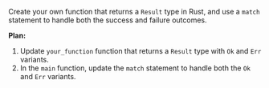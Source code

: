 Create your own function that returns a `Result` type in Rust, and use a `match` statement to handle both the success and failure outcomes.

**Plan:**
1. Update `your_function` function that returns a `Result` type with `Ok` and `Err` variants.
2. In the `main` function, update the `match` statement to handle both the `Ok` and `Err` variants.